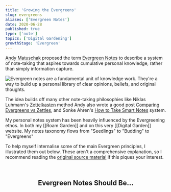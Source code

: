 ```yaml
---
title: 'Growing the Evergreens'
slug: evergreens
aliases: ['Evergreen Notes']
date: 2020-06-28
published: true
type: ['note']
topics: ['Digital Gardening']
growthStage: 'Evergreen'
---
```


[Andy Matuschak](https://andymatuschak.org/) proposed the term [Evergreen Notes](https://notes.andymatuschak.org/z4SDCZQeRo4xFEQ8H4qrSqd68ucpgE6LU155C) to describe a system of note-taking that aspires towards cumulative personal knowledge, rather than simply information capture.

<Image alt="Evergreen notes are a fundamental unit of knowledge work. They're a way to build up a personal library of clear opinions, beliefs, and original thoughts." src="https://res.cloudinary.com/dg3gyk0gu/image/upload/c_scale,w_960/v1593298897/maggieappleton.com/notes/evergreen-notes/Evergreen_Notes_03.png" />

The idea builds off many other note-taking philosophies like Niklas Luhmann's [Zettelkasten](https://en.wikipedia.org/wiki/Zettelkasten) method <Footnote idName={1}>Andy also wrote a good post [Comparing Evergreens vs Zettles](https://notes.andymatuschak.org/z4AX7pHAu5uUfmrq4K4zig9x8jmmF62XgaMXm)</Footnote>, and Sonke Ahren's [How to Take Smart Notes](https://www.librarything.com/work/21425376) system.

My personal notes system has been heavily influenced by the Evergreening ethos. In both my [[Roam Garden]] and on this very [[Digital Garden]] website. My notes taxonomy flows from "Seedlings" to "Budding" to "Evergreens"

To help myself internalise some of the main Evergreen principles, I illustrated them out below. <Footnote idName={2}>These aren't a comprehensive explanation, so I recommend reading the [original source material](https://notes.andymatuschak.org/z4SDCZQeRo4xFEQ8H4qrSqd68ucpgE6LU155C) if this piques your interest.</Footnote>

<br />

<Center>

## Evergreen Notes Should Be...

</Center>

<Image alt="" src="https://res.cloudinary.com/dg3gyk0gu/image/upload/c_scale,w_750/v1593298897/maggieappleton.com/notes/evergreen-notes/Evergreen_Notes_13.png" />

<Image alt="" src="https://res.cloudinary.com/dg3gyk0gu/image/upload/c_scale,w_700/v1593298897/maggieappleton.com/notes/evergreen-notes/Evergreen_Notes_05.png" />

<Image alt="" src="https://res.cloudinary.com/dg3gyk0gu/image/upload/c_scale,w_800/v1593298897/maggieappleton.com/notes/evergreen-notes/Evergreen_Notes_09.png" />

<Image alt="" src="https://res.cloudinary.com/dg3gyk0gu/image/upload/c_scale,w_900/v1593298897/maggieappleton.com/notes/evergreen-notes/Evergreen_Notes_17.png" />


